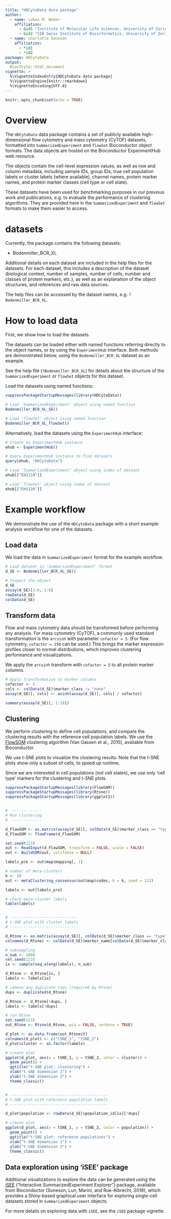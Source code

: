 ```yaml
---
title: "HDCytoData data package"
author: 
  - name: Lukas M. Weber
    affiliation: 
      - &id1 "Institute of Molecular Life Sciences, University of Zurich, Zurich, Switzerland"
      - &id2 "SIB Swiss Institute of Bioinformatics, University of Zurich, Zurich, Switzerland"
  - name: Charlotte Soneson
    affiliation: 
      - *id1
      - *id2
package: HDCytoData
output: 
  BiocStyle::html_document
vignette: >
  %\VignetteIndexEntry{HDCytoData data package}
  %\VignetteEngine{knitr::rmarkdown}
  %\VignetteEncoding{UTF-8}
---
```


```r
knitr::opts_chunk$set(echo = TRUE)
```



# Overview

The `HDCytoData` data package contains a set of publicly available high-dimensional flow cytometry and mass cytometry (CyTOF) datasets, formatted into `SummarizedExperiment` and `flowSet` Bioconductor object formats. The data objects are hosted on the Bioconductor ExperimentHub web resource.

The objects contain the cell-level expression values, as well as row and column metadata, including sample IDs, group IDs, true cell population labels or cluster labels (where available), channel names, protein marker names, and protein marker classes (cell type or cell state).

These datasets have been used for benchmarking purposes in our previous work and publications, e.g. to evaluate the performance of clustering algorithms. They are provided here in the `SummarizedExperiment` and `flowSet` formats to make them easier to access.



# datasets

Currently, the package contains the following datasets:

- Bodenmiller_BCR_XL

Additional details on each dataset are included in the help files for the datasets. For each dataset, this includes a description of the dataset (biological context, number of samples, number of cells, number and classes of protein markers, etc.), as well as an explanation of the object structures, and references and raw data sources.

The help files can be accessed by the dataset names, e.g. `?Bodenmiller_BCR_XL`.



# How to load data

First, we show how to load the datasets.

The datasets can be loaded either with named functions referring directly to the object names, or by using the `ExperimentHub` interface. Both methods are demonstrated below, using the `Bodenmiller_BCR_XL` dataset as an example.

See the help file (`?Bodenmiller_BCR_XL`) for details about the structure of the `SummarizedExperiment` or `flowSet` objects for this dataset.

Load the datasets using named functions:

```r
suppressPackageStartupMessages(library(HDCytoData))

# Load 'SummarizedExperiment' object using named function
Bodenmiller_BCR_XL_SE()

# Load 'flowSet' object using named function
Bodenmiller_BCR_XL_flowSet()
```


Alternatively, load the datasets using the `ExperimentHub` interface:

```r
# Create an ExperimentHub instance
ehub <- ExperimentHub()

# Query ExperimentHub instance to find datasets
query(ehub, "HDCytoData")

# Load 'SummarizedExperiment' object using index of dataset
ehub[["EH1119"]]

# Load 'flowSet' object using index of dataset
ehub[["EH1120"]]
```



# Example workflow

We demonstrate the use of the `HDCytoData` package with a short example analysis workflow for one of the datasets.


## Load data

We load the data in `SummarizedExperiment` format for the example workflow.

```r
# Load dataset in 'SummarizedExperiment' format
d_SE <- Bodenmiller_BCR_XL_SE()

# Inspect the object
d_SE
assay(d_SE)[1:6, 1:6]
rowData(d_SE)
colData(d_SE)
```


## Transform data

Flow and mass cytometry data should be transformed before performing any analysis. For mass cytometry (CyTOF), a commonly used standard transformation is the `arcsinh` with parameter `cofactor = 5`. (For flow cytometry, `cofactor = 150` can be used.) This brings the marker expression profiles closer to normal distributions, which improves clustering performance and visualizations.

We apply the `arcsinh` transform with `cofactor = 5` to all protein marker columns.

```r
# Apply transformation to marker columns
cofactor <- 5
cols <- colData(d_SE)$marker_class != "none"
assay(d_SE)[, cols] <- asinh(assay(d_SE)[, cols] / cofactor)

summary(assay(d_SE)[, 1:10])
```


## Clustering

We perform clustering to define cell populations, and compare the clustering results with the reference cell population labels. We use the [FlowSOM](http://bioconductor.org/packages/release/bioc/html/FlowSOM.html) clustering algorithm (Van Gassen et al., 2015), available from Bioconductor.

We use t-SNE plots to visualize the clustering results. Note that the t-SNE plots show only a subset of cells, to speed up runtime.

Since we are interested in cell populations (not cell states), we use only 'cell type' markers for the clustering and t-SNE plots.

```r
suppressPackageStartupMessages(library(FlowSOM))
suppressPackageStartupMessages(library(Rtsne))
suppressPackageStartupMessages(library(ggplot2))


# --------------
# Run clustering
# --------------

d_FlowSOM <- as.matrix(assay(d_SE)[, colData(d_SE)$marker_class == "type"])
d_FlowSOM <- flowFrame(d_FlowSOM)

set.seed(123)
out <- ReadInput(d_FlowSOM, transform = FALSE, scale = FALSE)
out <- BuildSOM(out, colsToUse = NULL)

labels_pre <- out$map$mapping[, 1]

# number of meta-clusters
k <- 20
out <- metaClustering_consensus(out$map$codes, k = k, seed = 123)

labels <- out[labels_pre]

# check meta-cluster labels
table(labels)


# ------------------------------
# t-SNE plot with cluster labels
# ------------------------------

d_Rtsne <- as.matrix(assay(d_SE)[, colData(d_SE)$marker_class == "type"])
colnames(d_Rtsne) <- colData(d_SE)$marker_name[colData(d_SE)$marker_class == "type"]

# subsampling
n_sub <- 1000
set.seed(123)
ix <- sample(seq_along(labels), n_sub)

d_Rtsne <- d_Rtsne[ix, ]
labels <- labels[ix]

# remove any duplicate rows (required by Rtsne)
dups <- duplicated(d_Rtsne)

d_Rtnse <- d_Rtsne[!dups, ]
labels <- labels[!dups]

# run Rtsne
set.seed(123)
out_Rtsne <- Rtsne(d_Rtsne, pca = FALSE, verbose = TRUE)

d_plot <- as.data.frame(out_Rtsne$Y)
colnames(d_plot) <- c("tSNE_1", "tSNE_2")
d_plot$cluster <- as.factor(labels)

# create plot
ggplot(d_plot, aes(x = tSNE_1, y = tSNE_2, color = cluster)) +
  geom_point() +
  ggtitle("t-SNE plot: clustering") +
  xlab("t-SNE dimension 1") +
  ylab("t-SNE dimension 2") +
  theme_classic()


# -------------------------------------------
# t-SNE plot with reference population labels
# -------------------------------------------

d_plot$population <- rowData(d_SE)$population_id[ix][!dups]

# create plot
ggplot(d_plot, aes(x = tSNE_1, y = tSNE_2, color = population)) +
  geom_point() +
  ggtitle("t-SNE plot: reference populations") +
  xlab("t-SNE dimension 1") +
  ylab("t-SNE dimension 2") +
  theme_classic()
```


## Data exploration using 'iSEE' package

Additional visualizations to explore the data can be generated using the [iSEE](http://bioconductor.org/packages/devel/iSEE) ("Interactive SummarizedExperiment Explorer") package, available from Bioconductor (Soneson, Lun, Marini, and Rue-Albrecht, 2018), which provides a Shiny-based graphical user interface for exploring single-cell datasets stored in `SummarizedExperiment` objects.

For more details on exploring data with `iSEE`, see the `iSEE` package vignette.


